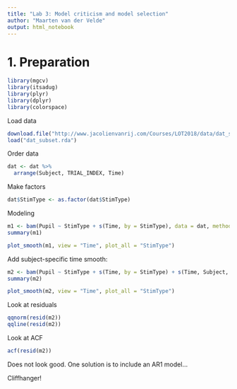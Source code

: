```yaml
---
title: "Lab 3: Model criticism and model selection"
author: "Maarten van der Velde"
output: html_notebook
---
```


# 1. Preparation
```r
library(mgcv)
library(itsadug)
library(plyr)
library(dplyr)
library(colorspace)
```


Load data
```r
download.file("http://www.jacolienvanrij.com/Courses/LOT2018/data/dat_subset.rda", "dat_subset.rda")
load("dat_subset.rda")
```
Order data
```r
dat <- dat %>%
  arrange(Subject, TRIAL_INDEX, Time)
```


Make factors
```r
dat$StimType <- as.factor(dat$StimType)
```


Modeling
```r
m1 <- bam(Pupil ~ StimType + s(Time, by = StimType), data = dat, method = "fREML", discrete = TRUE)
summary(m1)
```

```r
plot_smooth(m1, view = "Time", plot_all = "StimType")
```

Add subject-specific time smooth:
```r
m2 <- bam(Pupil ~ StimType + s(Time, by = StimType) + s(Time, Subject, bs = "fs", m = 1), data = dat, method = "fREML", discrete = TRUE)
summary(m2)

```

```r
plot_smooth(m2, view = "Time", plot_all = "StimType")
```

Look at residuals
```r
qqnorm(resid(m2))
qqline(resid(m2))
```

Look at ACF
```r
acf(resid(m2))
```

Does not look good. One solution is to include an AR1 model...

Cliffhanger!